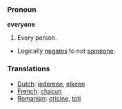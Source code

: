=== Pronoun ===

'''everyone'''

#Every person.
*Logically [[negates]] to not [[someone]].

=== Translations ===
*[[Dutch]]: [[iedereen]], [[elkeen]]
*[[French]]: [[chacun]]
*[[Romanian]]: [[oricine]], [[toţi]]